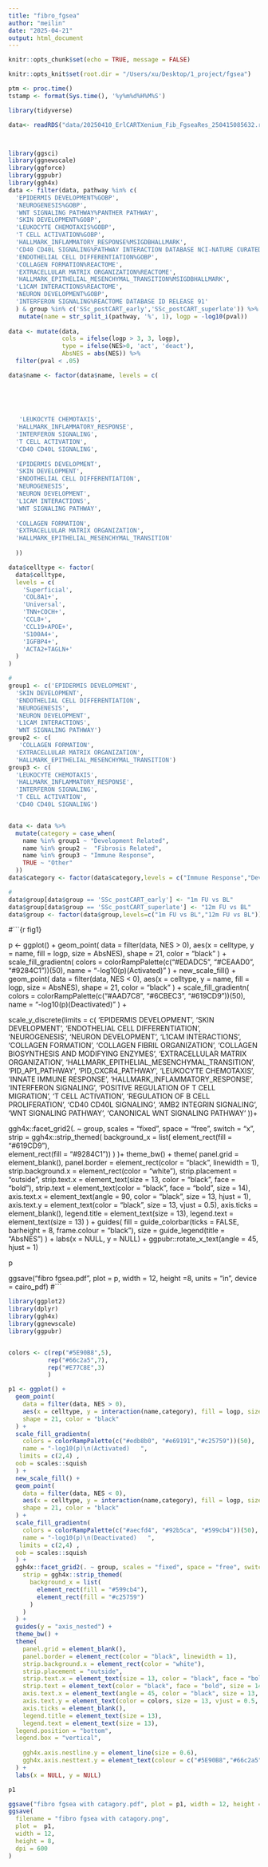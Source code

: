 ```yaml
---
title: "fibro_fgsea"
author: "meilin"
date: "2025-04-21"
output: html_document
---
```



```r
knitr::opts_chunk$set(echo = TRUE, message = FALSE)

knitr::opts_knit$set(root.dir = "/Users/xu/Desktop/1_project/fgsea")
```

```r
ptm <- proc.time()
tstamp <- format(Sys.time(), '%y%m%d%H%M%S')

```
  
```r
library(tidyverse)

data<- readRDS("data/20250410_ErlCARTXenium_Fib_FgseaRes_250415085632.rds")




```

```r
library(ggsci)
library(ggnewscale)
library(ggforce)  
library(ggpubr)   
library(ggh4x)
data <- filter(data, pathway %in% c(
  'EPIDERMIS DEVELOPMENT%GOBP',
  'NEUROGENESIS%GOBP',
  'WNT SIGNALING PATHWAY%PANTHER PATHWAY',
  'SKIN DEVELOPMENT%GOBP',
  'LEUKOCYTE CHEMOTAXIS%GOBP',
  'T CELL ACTIVATION%GOBP',
  'HALLMARK_INFLAMMATORY_RESPONSE%MSIGDBHALLMARK',
  'CD40 CD40L SIGNALING%PATHWAY INTERACTION DATABASE NCI-NATURE CURATED DATA',
  'ENDOTHELIAL CELL DIFFERENTIATION%GOBP',
  'COLLAGEN FORMATION%REACTOME',
  'EXTRACELLULAR MATRIX ORGANIZATION%REACTOME',
  'HALLMARK_EPITHELIAL_MESENCHYMAL_TRANSITION%MSIGDBHALLMARK',
  'L1CAM INTERACTIONS%REACTOME',
  'NEURON DEVELOPMENT%GOBP',
  'INTERFERON SIGNALING%REACTOME DATABASE ID RELEASE 91'
  ) & group %in% c('SSc_postCART_early','SSc_postCART_superlate')) %>%
   mutate(name = str_split_i(pathway, '%', 1), logp = -log10(pval))
 
data <- mutate(data,
               cols = ifelse(logp > 3, 3, logp), 
               type = ifelse(NES>0, 'act', 'deact'),
               AbsNES = abs(NES)) %>%
  filter(pval < .05)

data$name <- factor(data$name, levels = c(
 

  
  
 
   'LEUKOCYTE CHEMOTAXIS',
  'HALLMARK_INFLAMMATORY_RESPONSE',
  'INTERFERON SIGNALING',
  'T CELL ACTIVATION',
  'CD40 CD40L SIGNALING',
 
  'EPIDERMIS DEVELOPMENT',
  'SKIN DEVELOPMENT',
  'ENDOTHELIAL CELL DIFFERENTIATION',
  'NEUROGENESIS',
  'NEURON DEVELOPMENT',
  'L1CAM INTERACTIONS',
  'WNT SIGNALING PATHWAY',
  
  'COLLAGEN FORMATION',
  'EXTRACELLULAR MATRIX ORGANIZATION',
  'HALLMARK_EPITHELIAL_MESENCHYMAL_TRANSITION'
  
  ))

data$celltype <- factor(
  data$celltype,
  levels = c(
    'Superficial',
    'COL8A1+',
    'Universal',
    'TNN+COCH+',
    'CCL8+',
    'CCL19+APOE+',
    'S100A4+',
    'IGFBP4+',
    'ACTA2+TAGLN+'
  )
)

#
group1 <- c('EPIDERMIS DEVELOPMENT',
  'SKIN DEVELOPMENT',
  'ENDOTHELIAL CELL DIFFERENTIATION',
  'NEUROGENESIS',
  'NEURON DEVELOPMENT',
  'L1CAM INTERACTIONS',
  'WNT SIGNALING PATHWAY')
group2 <- c(
   'COLLAGEN FORMATION',
  'EXTRACELLULAR MATRIX ORGANIZATION',
  'HALLMARK_EPITHELIAL_MESENCHYMAL_TRANSITION')
group3 <- c(
  'LEUKOCYTE CHEMOTAXIS',
  'HALLMARK_INFLAMMATORY_RESPONSE',
  'INTERFERON SIGNALING',
  'T CELL ACTIVATION',
  'CD40 CD40L SIGNALING')


data <- data %>%
  mutate(category = case_when(
    name %in% group1 ~ "Development Related",
    name %in% group2 ~  "Fibrosis Related",
    name %in% group3 ~ "Immune Response",
    TRUE ~ "Other"
  ))
data$category <- factor(data$category,levels = c("Immune Response","Development Related","Fibrosis Related"))

#
data$group[data$group == 'SSc_postCART_early'] <- "1m FU vs BL"
data$group[data$group == 'SSc_postCART_superlate'] <- "12m FU vs BL"
data$group <- factor(data$group,levels=c("1m FU vs BL","12m FU vs BL"))
```




#```{r fig1}

p <- ggplot() +
  geom_point(
    data = filter(data, NES > 0),
    aes(x = celltype, y = name, fill = logp, size = AbsNES),
    shape = 21, color = "black"
  ) +
  scale_fill_gradientn(
    colors = colorRampPalette(c("#EDADC5", "#CEAAD0", "#9284C1"))(50),
    name = "-log10(p)\n(Activated)"
  ) +
  new_scale_fill() +
  geom_point(
    data = filter(data, NES < 0),
    aes(x = celltype, y = name, fill = logp, size = AbsNES),
    shape = 21, color = "black"
  ) +
  scale_fill_gradientn(
    colors = colorRampPalette(c("#AAD7C8", "#6CBEC3", "#619CD9"))(50),
    name = "-log10(p)\n(Deactivated)"
  ) +
  
  scale_y_discrete(limits = c(
  'EPIDERMIS DEVELOPMENT',
  'SKIN DEVELOPMENT',
  'ENDOTHELIAL CELL DIFFERENTIATION',
  'NEUROGENESIS',
  'NEURON DEVELOPMENT',
  'L1CAM INTERACTIONS',
  'COLLAGEN FORMATION',
  'COLLAGEN FIBRIL ORGANIZATION',
  'COLLAGEN BIOSYNTHESIS AND MODIFYING ENZYMES',
  'EXTRACELLULAR MATRIX ORGANIZATION',
  'HALLMARK_EPITHELIAL_MESENCHYMAL_TRANSITION',
  'PID_AP1_PATHWAY',
  'PID_CXCR4_PATHWAY',
  'LEUKOCYTE CHEMOTAXIS',
  'INNATE IMMUNE RESPONSE',
  'HALLMARK_INFLAMMATORY_RESPONSE',
  'INTERFERON SIGNALING',
  'POSITIVE REGULATION OF T CELL MIGRATION',
  'T CELL ACTIVATION',
  'REGULATION OF B CELL PROLIFERATION',
  'CD40 CD40L SIGNALING',
  'AMB2 INTEGRIN SIGNALING',
  'WNT SIGNALING PATHWAY',
  'CANONICAL WNT SIGNALING PATHWAY'
  ))+

  ggh4x::facet_grid2(. ~ group, scales = "fixed", space = "free", switch = "x",
             strip = ggh4x::strip_themed(
      background_x = list(
        element_rect(fill = "#619CD9"),  
        element_rect(fill = "#9284C1")) ) )+
  theme_bw() +
  theme(
    panel.grid = element_blank(),
    panel.border = element_rect(color = "black", linewidth = 1),
    strip.background.x = element_rect(color = "white"),
    strip.placement = "outside",
    strip.text.x = element_text(size = 13, color = "black", face = "bold"),
    strip.text = element_text(color = "black", face = "bold", size = 14),
    axis.text.x = element_text(angle = 90, color = "black", size = 13, hjust = 1), 
    axis.text.y = element_text(color = "black", size = 13, vjust = 0.5),
    axis.ticks = element_blank(),
    legend.title = element_text(size = 13),
    legend.text = element_text(size = 13)
  ) +
  guides(
    fill = guide_colorbar(ticks = FALSE, barheight = 8, frame.colour = "black"),
    size = guide_legend(title = "AbsNES")
  ) +
  labs(x = NULL, y = NULL) +
  ggpubr::rotate_x_text(angle = 45, hjust = 1)

p

ggsave("fibro fgsea.pdf", plot = p, width = 12, height =8, units = "in", device = cairo_pdf)
#```

```r
library(ggplot2)
library(dplyr)
library(ggh4x)
library(ggnewscale)
library(ggpubr)


colors <- c(rep("#5E90B8",5),
           rep("#66c2a5",7),
           rep("#E77C8E",3)
           )

p1 <- ggplot() +
  geom_point(
    data = filter(data, NES > 0),
    aes(x = celltype, y = interaction(name,category), fill = logp, size = AbsNES),
    shape = 21, color = "black"
  ) +
  scale_fill_gradientn(
    colors = colorRampPalette(c("#edb8b0", "#e69191","#c25759"))(50),
    name = "-log10(p)\n(Activated)   ",
   limits = c(2,4) ,
  oob = scales::squish
  ) +
  new_scale_fill() +
  geom_point(
    data = filter(data, NES < 0),
    aes(x = celltype, y = interaction(name,category), fill = logp, size = AbsNES),
    shape = 21, color = "black"
  ) +
  scale_fill_gradientn(
    colors = colorRampPalette(c("#aecfd4", "#92b5ca", "#599cb4"))(50),
    name = "-log10(p)\n(Deactivated)   ",
   limits = c(2,4) ,
  oob = scales::squish
  ) +
  ggh4x::facet_grid2(. ~ group, scales = "fixed", space = "free", switch = "x",
    strip = ggh4x::strip_themed(
      background_x = list(
        element_rect(fill = "#599cb4"),  
        element_rect(fill = "#c25759")
      )
    )
  ) +
  guides(y = "axis_nested") +  
  theme_bw() +
  theme(
    panel.grid = element_blank(),
    panel.border = element_rect(color = "black", linewidth = 1),
    strip.background.x = element_rect(color = "white"),
    strip.placement = "outside",
    strip.text.x = element_text(size = 13, color = "black", face = "bold"),
    strip.text = element_text(color = "black", face = "bold", size = 14),
    axis.text.x = element_text(angle = 45, color = "black", size = 13, hjust = 1, face = "bold"), 
    axis.text.y = element_text(color = colors, size = 13, vjust = 0.5, face = "bold"),
    axis.ticks = element_blank(),
    legend.title = element_text(size = 13),
    legend.text = element_text(size = 13),
  legend.position = "bottom",
  legend.box = "vertical", 
  
    ggh4x.axis.nestline.y = element_line(size = 0.6),
    ggh4x.axis.nesttext.y = element_text(colour = c("#5E90B8","#66c2a5", "#E77C8E"))
  ) +
  labs(x = NULL, y = NULL) 

p1

ggsave("fibro fgsea with catagory.pdf", plot = p1, width = 12, height =8, units = "in", device = cairo_pdf)
ggsave(
  filename = "fibro fgsea with catagory.png",
  plot =  p1,
  width = 12,          
  height = 8,         
  dpi = 600           
)
```



